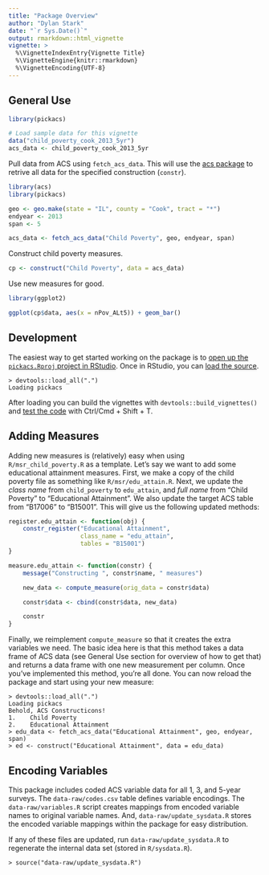 ```yaml
---
title: "Package Overview"
author: "Dylan Stark"
date: "`r Sys.Date()`"
output: rmarkdown::html_vignette
vignette: >
  %\VignetteIndexEntry{Vignette Title}
  %\VignetteEngine{knitr::rmarkdown}
  %\VignetteEncoding{UTF-8}
---
```


## General Use

```r
library(pickacs)
```

```r
# Load sample data for this vignette
data("child_poverty_cook_2013_5yr")
acs_data <- child_poverty_cook_2013_5yr
```

Pull data from ACS using `fetch_acs_data`.
This will use the [acs package](https://cran.r-project.org/web/packages/acs/index.html) to retrive all data for the specified construction (`constr`).

```r
library(acs)
library(pickacs)

geo <- geo.make(state = "IL", county = "Cook", tract = "*") 
endyear <- 2013
span <- 5

acs_data <- fetch_acs_data("Child Poverty", geo, endyear, span)
```

Construct child poverty measures.

```r
cp <- construct("Child Poverty", data = acs_data)
```

Use new measures for good.

```r
library(ggplot2)

ggplot(cp$data, aes(x = nPov_ALt5)) + geom_bar()
```

## Development

The easiest way to get started working on the package is to [open up the `pickacs.Rproj` project in RStudio](http://r-pkgs.had.co.nz/package.html#projects).
Once in RStudio, you can [load the source](http://r-pkgs.had.co.nz/r.html#r-workflow).

```
> devtools::load_all(".")
Loading pickacs
```

After loading you can build the vignettes with `devtools::build_vignettes()` and [test the code](http://r-pkgs.had.co.nz/tests.html) with Ctrl/Cmd + Shift + T.

## Adding Measures

Adding new measures is (relatively) easy when using `R/msr_child_poverty.R` as a template.
Let's say we want to add some educational attainment measures.
First, we make a copy of the child poverty file as something like `R/msr/edu_attain.R`.
Next, we update the *class name* from `child_poverty` to `edu_attain`, and *full name* from "Child Poverty" to "Educational Attainment".
We also update the target ACS table from "B17006" to "B15001".
This will give us the following updated methods:

```r
register.edu_attain <- function(obj) {
    constr_register("Educational Attainment",
                    class_name = "edu_attain",
                    tables = "B15001")
}

measure.edu_attain <- function(constr) {
    message("Constructing ", constr$name, " measures")

    new_data <- compute_measure(orig_data = constr$data)

    constr$data <- cbind(constr$data, new_data)

    constr
}
```

Finally, we reimplement `compute_measure` so that it creates the extra variables we need.
The basic idea here is that this method takes a data frame of ACS data (see General Use section for overview of how to get that) and returns a data frame with one new measurement per column.
Once you've implemented this method, you're all done.
You can now reload the package and start using your new measure:

```
> devtools::load_all(".")
Loading pickacs
Behold, ACS Constructicons!
1.    Child Poverty
2.    Educational Attainment
> edu_data <- fetch_acs_data("Educational Attainment", geo, endyear, span)
> ed <- construct("Educational Attainment", data = edu_data)
```

## Encoding Variables

This package includes coded ACS variable data for all 1, 3, and 5-year surveys.
The `data-raw/codes.csv` table defines variable encodings.
The `data-raw/variables.R` script creates mappings from encoded variable names to original variable names.
And, `data-raw/update_sysdata.R` stores the encoded variable mappings within the package for easy distribution.

If any of these files are updated, run `data-raw/update_sysdata.R` to regenerate the internal data set (stored in `R/sysdata.R`).

```
> source("data-raw/update_sysdata.R")
```
